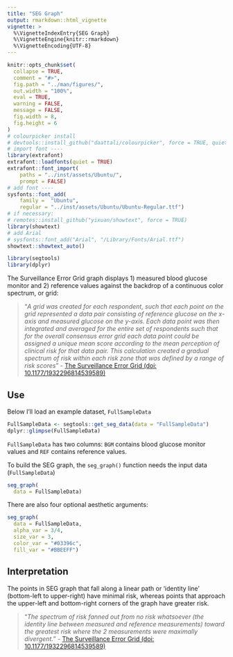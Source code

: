 ```yaml
---
title: "SEG Graph"
output: rmarkdown::html_vignette
vignette: >
  %\VignetteIndexEntry{SEG Graph}
  %\VignetteEngine{knitr::rmarkdown}
  %\VignetteEncoding{UTF-8}
---
```


```r
knitr::opts_chunk$set(
  collapse = TRUE,
  comment = "#>",
  fig.path = "../man/figures/",
  out.width = "100%",
  eval = TRUE,
  warning = FALSE,
  message = FALSE,
  fig.width = 8,
  fig.height = 6
)
# colourpicker install
# devtools::install_github("daattali/colourpicker", force = TRUE, quiet = TRUE)
# import font ----
library(extrafont)
extrafont::loadfonts(quiet = TRUE)
extrafont::font_import(
    paths = "../inst/assets/Ubuntu/",
    prompt = FALSE)
# add font ----
sysfonts::font_add(
    family =  "Ubuntu", 
    regular = "../inst/assets/Ubuntu/Ubuntu-Regular.ttf")
# if necessary: 
# remotes::install_github("yixuan/showtext", force = TRUE)
library(showtext)
# add Arial
# sysfonts::font_add("Arial", "/Library/Fonts/Arial.ttf")
showtext::showtext_auto()
```

```r
library(segtools)
library(dplyr)
```



The Surveillance Error Grid graph displays 1) measured blood glucose monitor and 2) reference values against the backdrop of a continuous color spectrum, or grid:

> "*A grid was created for each respondent, such that each point on the grid represented a data pair consisting of reference glucose on the x-axis and measured glucose on the y-axis. Each data point was then integrated and averaged for the entire set of respondents such that for the overall consensus error grid each data point could be assigned a unique mean score according to the mean perception of clinical risk for that data pair. This calculation created a gradual spectrum of risk within each risk zone that was defined by a range of risk scores*" - [The Surveillance Error Grid (doi: 10.1177/1932296814539589)](https://www.ncbi.nlm.nih.gov/pmc/articles/PMC4764212/)

## Use 

Below I'll load an example dataset, `FullSampleData`

```r
FullSampleData <- segtools::get_seg_data(data = "FullSampleData")
dplyr::glimpse(FullSampleData)
```

`FullSampleData` has two columns: `BGM` contains blood glucose monitor values and `REF` contains reference values.

To build the SEG graph, the `seg_graph()` function needs the input data (`FullSampleData`)

```r
seg_graph(
  data = FullSampleData)
```


There are also four optional aesthetic arguments: 

```r
seg_graph(
  data = FullSampleData, 
  alpha_var = 3/4,
  size_var = 3, 
  color_var = "#03396c", 
  fill_var = "#BBEEFF")
```


## Interpretation 

The points in SEG graph that fall along a linear path or 'identity line' (bottom-left to upper-right) have minimal risk, whereas points that approach the upper-left and bottom-right corners of the graph have greater risk.

> "*The spectrum of risk fanned out from no risk whatsoever (the identity line between measured and reference measurements) toward the greatest risk where the 2 measurements were maximally divergent.*" - [The Surveillance Error Grid (doi: 10.1177/1932296814539589)](https://www.ncbi.nlm.nih.gov/pmc/articles/PMC4764212/)
